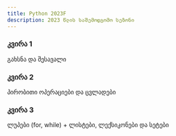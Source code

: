```yaml
---
title: Python 2023F
description: 2023 წლის საშემოდგომო სეზონი
---
```


<div className="grid sm:grid-cols-1 gap-4 mt-6">

<Card href="/classes/python/2023f/week-1">

### კვირა 1

გახსნა და შესავალი

</Card>

<Card href="/classes/python/2023f/week-2">

### კვირა 2

პირობითი ოპერაციები და ცვლადები

</Card>

</Card>

<Card href="/classes/python/2023f/week-3">

### კვირა 3

ლუპები (for, while) + ლისტები, ლექსიკონები და სეტები

</Card>

</div>
